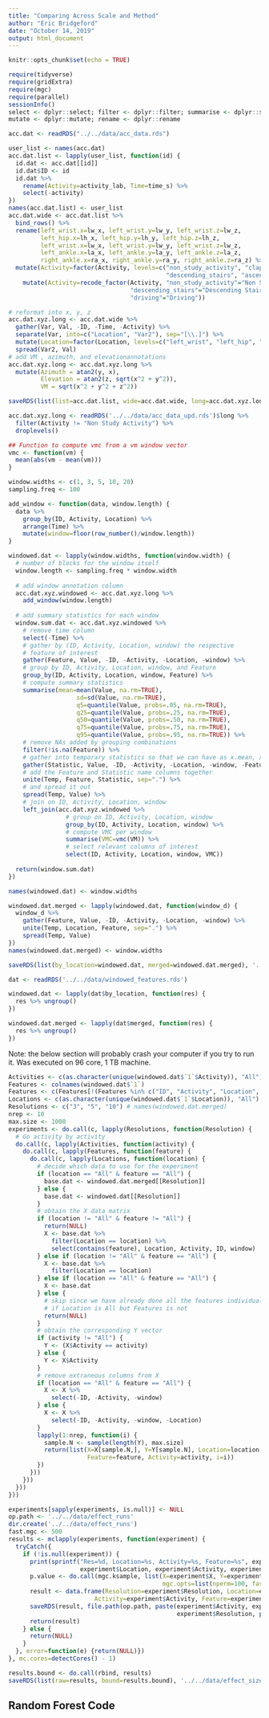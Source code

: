 ```yaml
---
title: "Comparing Across Scale and Method"
author: "Eric Bridgeford"
date: "October 14, 2019"
output: html_document
---
```


```r
knitr::opts_chunk$set(echo = TRUE)
```

```r
require(tidyverse)
require(gridExtra)
require(mgc)
require(parallel)
sessionInfo()
select <- dplyr::select; filter <- dplyr::filter; summarise <- dplyr::summarise
mutate <- dplyr::mutate; rename <- dplyr::rename
```

```r
acc.dat <- readRDS("../../data/acc_data.rds")
```

```r
user_list <- names(acc.dat)
acc.dat.list <- lapply(user_list, function(id) {
  id.dat <- acc.dat[[id]]
  id.dat$ID <- id
  id.dat %>%
    rename(Activity=activity_lab, Time=time_s) %>%
    select(-activity)
})
names(acc.dat.list) <- user_list
acc.dat.wide <- acc.dat.list %>%
  bind_rows() %>%
  rename(left_wrist.x=lw_x, left_wrist.y=lw_y, left_wrist.z=lw_z,
         left_hip.x=lh_x, left_hip.y=lh_y, left_hip.z=lh_z,
         left_wrist.x=lw_x, left_wrist.y=lw_y, left_wrist.z=lw_z,
         left_ankle.x=la_x, left_ankle.y=la_y, left_ankle.z=la_z,
         right_ankle.x=ra_x, right_ankle.y=ra_y, right_ankle.z=ra_z) %>%
  mutate(Activity=factor(Activity, levels=c("non_study_activity", "clapping", "walking",
                                            "descending_stairs", "ascending_stairs", "driving"))) %>%
    mutate(Activity=recode_factor(Activity, "non_study_activity"="Non Study Activity", "clapping"="Clapping", "walking"="Walking",
                                  "descending_stairs"="Descending Stairs", "ascending_stairs"="Ascending Stairs",
                                  "driving"="Driving"))

# reformat into x, y, z
acc.dat.xyz.long <- acc.dat.wide %>%
  gather(Var, Val, -ID, -Time, -Activity) %>%
  separate(Var, into=c("Location", "Var2"), sep="[\\.]") %>%
  mutate(Location=factor(Location, levels=c("left_wrist", "left_hip", "left_ankle", "right_ankle"))) %>%
  spread(Var2, Val)
# add VM , azimuth, and elevationannotations
acc.dat.xyz.long <- acc.dat.xyz.long %>%
  mutate(Azimuth = atan2(y, x),
         Elevation = atan2(z, sqrt(x^2 + y^2)),
         VM = sqrt(x^2 + y^2 + z^2))
```

```r
saveRDS(list(list=acc.dat.list, wide=acc.dat.wide, long=acc.dat.xyz.long), "../../data/acc_data_upd.rds")
```

```r
acc.dat.xyz.long <- readRDS('../../data/acc_data_upd.rds')$long %>%
  filter(Activity != "Non Study Activity") %>%
  droplevels()
```

```r
## Function to compute vmc from a vm window vector
vmc <- function(vm) {
  mean(abs(vm - mean(vm)))
}

window.widths <- c(1, 3, 5, 10, 20)
sampling.freq <- 100

add_window <- function(data, window.length) {
  data %>%
    group_by(ID, Activity, Location) %>%
    arrange(Time) %>%
    mutate(window=floor(row_number()/window.length))
}

windowed.dat <- lapply(window.widths, function(window.width) {
  # number of blocks for the window itself
  window.length <- sampling.freq * window.width
  
  # add window annotation column
  acc.dat.xyz.windowed <- acc.dat.xyz.long %>%
    add_window(window.length)
  
  # add summary statistics for each window
  window.sum.dat <- acc.dat.xyz.windowed %>%
    # remove time column
    select(-Time) %>%
    # gather by (ID, Activity, Location, window) the respective
    # feature of interest
    gather(Feature, Value, -ID, -Activity, -Location, -window) %>%
    # group by ID, Activity, Location, window, and Feature
    group_by(ID, Activity, Location, window, Feature) %>%
    # compute summary statistics
    summarise(mean=mean(Value, na.rm=TRUE),
                   sd=sd(Value, na.rm=TRUE),
                   q5=quantile(Value, probs=.05, na.rm=TRUE),
                   q25=quantile(Value, probs=.25, na.rm=TRUE),
                   q50=quantile(Value, probs=.50, na.rm=TRUE),
                   q75=quantile(Value, probs=.75, na.rm=TRUE),
                   q95=quantile(Value, probs=.95, na.rm=TRUE)) %>%
    # remove NAs added by grouping combinations
    filter(!is.na(Feature)) %>%
    # gather into temporary statistics so that we can have as x.mean, x.max, y.mean, y.max, etc.
    gather(Statistic, Value, -ID, -Activity, -Location, -window, -Feature) %>%
    # add the Feature and Statistic name columns together
    unite(Temp, Feature, Statistic, sep=".") %>%
    # and spread it out
    spread(Temp, Value) %>%
    # join on ID, Activity, Location, window
    left_join(acc.dat.xyz.windowed %>%
                # group on ID, Activity, Location, window
                group_by(ID, Activity, Location, window) %>%
                # compute VMC per window
                summarise(VMC=vmc(VM)) %>%
                # select relevant columns of interest
                select(ID, Activity, Location, window, VMC))
  
  return(window.sum.dat)
})

names(windowed.dat) <- window.widths

windowed.dat.merged <- lapply(windowed.dat, function(window_d) {
  window_d %>%
    gather(Feature, Value, -ID, -Activity, -Location, -window) %>%
    unite(Temp, Location, Feature, sep=".") %>%
    spread(Temp, Value)
})
names(windowed.dat.merged) <- window.widths

saveRDS(list(by_location=windowed.dat, merged=windowed.dat.merged), '../../data/windowed_features.rds')
```

```r
dat <- readRDS('../../data/windowed_features.rds')

windowed.dat <- lapply(dat$by_location, function(res) {
  res %>% ungroup()
})

windowed.dat.merged <- lapply(dat$merged, function(res) {
  res %>% ungroup()
})
```

Note: the below section will probably crash your computer if you try to run it. Was executed on 96 core, 1 TB machine.

```r
Activities <- c(as.character(unique(windowed.dat$`1`$Activity)), "All")
Features <- colnames(windowed.dat$`1`)
Features <- c(Features[!(Features %in% c("ID", "Activity", "Location", "window"))], "All")
Locations <- c(as.character(unique(windowed.dat$`1`$Location)), "All")
Resolutions <- c("3", "5", "10") # names(windowed.dat.merged)
nrep <- 10
max.size <- 1000
experiments <- do.call(c, lapply(Resolutions, function(Resolution) {
  # Go activity by activity
  do.call(c, lapply(Activities, function(activity) {
    do.call(c, lapply(Features, function(feature) {
      do.call(c, lapply(Locations, function(location) {
        # decide which data to use for the experiment
        if (location == "All" & feature == "All") {
          base.dat <- windowed.dat.merged[[Resolution]]
        } else {
          base.dat <- windowed.dat[[Resolution]]
        }
        # obtain the X data matrix
        if (location != "All" & feature != "All") {
          return(NULL)
          X <- base.dat %>%
            filter(Location == location) %>%
            select(contains(feature), Location, Activity, ID, window)
        } else if (location != "All" & feature == "All") {
          X <- base.dat %>%
            filter(Location == location)
        } else if (location == "All" & feature == "All") {
          X <- base.dat
        } else {
          # skip since we have already done all the features individually 
          # if Location is All but Features is not
          return(NULL)
        }
        # obtain the corresponding Y vector
        if (activity != "All") {
          Y <- (X$Activity == activity)
        } else {
          Y <- X$Activity
        }
        # remove extraneous columns from X
        if (location == "All" & feature == "All") {
          X <- X %>%
            select(-ID, -Activity, -window)
        } else {
          X <- X %>%
            select(-ID, -Activity, -window, -Location)
        }
        lapply(1:nrep, function(i) {
          sample.N <- sample(length(Y), max.size)
          return(list(X=X[sample.N,], Y=Y[sample.N], Location=location, Resolution=as.integer(Resolution),
                      Feature=feature, Activity=activity, i=i))
        })
      }))
    }))
  }))
}))

experiments[sapply(experiments, is.null)] <- NULL
op.path <- '../../data/effect_runs'
dir.create('../../data/effect_runs')
fast.mgc <- 500
results <- mclapply(experiments, function(experiment) {
  tryCatch({
    if (!is.null(experiment)) {
      print(sprintf("Res=%d, Location=%s, Activity=%s, Feature=%s", experiment$Resolution,
                    experiment$Location, experiment$Activity, experiment$Feature))
      p.value <- do.call(mgc.ksample, list(X=experiment$X, Y=experiment$Y,
                                           mgc.opts=list(nperm=100, fast=fast.mgc)))$p.value
      result <- data.frame(Resolution=experiment$Resolution, Location=experiment$Location, i=experiment$i,
                        Activity=experiment$Activity, Feature=experiment$Feature, p.value=p.value)
      saveRDS(result, file.path(op.path, paste(experiment$Activity, experiment$Feature, experiment$Location,
                                               experiment$Resolution, paste(experiment$i, ".rds", sep=""), sep="_")))
      return(result)
    } else {
      return(NULL)
    }
  }, error=function(e) {return(NULL)})
}, mc.cores=detectCores() - 1)

results.bound <- do.call(rbind, results)
saveRDS(list(raw=results, bound=results.bound), '../../data/effect_size_inv.rds')

```

## Random Forest Code

```r

```
